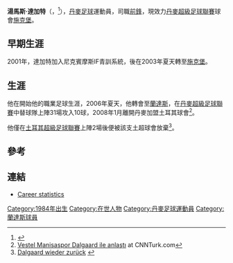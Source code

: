 {{Infobox football biography
| name      = 湯馬斯·達加特<br/>Thomas Dalgaard
| image               = [[File:Thomas_Dalgaard_20120308.jpg|230px]]
| caption             =
| height = {{convert|1.88|m|ftin|0|abbr=on}}
| birth_date = {{birth date and age|1984|4|13}}
| birth_place = [[丹麥|丹麥]][[尼克賓莫斯|尼克賓莫斯]]
| currentclub = [[域堡足球會|维堡]]
| clubnumber = 29
| position = 前鋒
|  youthyears1 =   2001-2003 
| youthyears2 =  2003-2005
|  youthclubs1 =   尼克賓摩斯IF 
| youthclubs2 =  [[施克堡體育協會|施克堡]]
|  years1 =   2005-2006 
| years2 =  2006-2007 
| years3 =  2008 
| years4 =  2008-2011
| years5 =  2012-
|  clubs1 =   {{tsl|en|Skive IK||斯基夫}} 
| clubs2 =  [[兰讷斯足球俱乐部|蘭達斯]] 
| clubs3 =  {{tsl|en|Manisaspor||文尼沙士邦}} 
| clubs4 =  {{tsl|en|Skive IK||斯基夫}}
| clubs5 =  [[施克堡體育協會|施克堡]]
| caps1 =    41  
| caps2 =  34  
| caps3 =  2  
| caps4 =  86  
| caps5 =  33
| goals1 =  42  
| goals2 =  13  
| goals3 =  0  
| goals4 =  41 
| goals5 =  27
| pcupdate = {{Date|03-11-2012}}
}}
'''湯馬斯·達加特'''（{{lang-da|'''Thomas Dalgaard'''}}，{{bd|1984年|4月13日}}<ref>{{Cite web |url=http://www.soccerway.com/players/thomas-dalgaard/11859/ |title=Soccerway profile |accessdate=2013-08-09 |archive-date=2013-09-29 |archive-url=https://web.archive.org/web/20130929081557/http://www.soccerway.com/players/thomas-dalgaard/11859/ |dead-url=no }}</ref>），[[丹麥|丹麥]][[足球|足球]]運動員，司職[[前鋒|前鋒]]，現效力[[丹麥足球超級聯賽|丹麥超級足球聯賽]]球會[[施克堡體育協會|施克堡]]。

==早期生涯==
2001年，達加特加入尼克賓摩斯IF青訓系統，後在2003年夏天轉至[[施克堡體育協會|施克堡]]。

==生涯==
他在{{tsl|en|Skive IK||斯基夫}}開始他的職業足球生涯，2006年夏天，他轉會至[[蘭納斯足球俱樂部|蘭達斯]]，在[[丹麥足球超級聯賽|丹麥超級足球聯賽]]中替球隊上陣31場攻入10球，2008年1月離開丹麥加盟土耳其球會{{tsl|en|Manisaspor||文尼沙士邦}}<ref>[http://www.cnnturk.com/2008/spor/futbol/01/28/vestel.manisaspor.dalgaard.ile.anlasti/423602.0/index.html Vestel Manisaspor Dalgaard ile anlaştı] {{Wayback|url=http://www.cnnturk.com/2008/spor/futbol/01/28/vestel.manisaspor.dalgaard.ile.anlasti/423602.0/index.html |date=20120217175839 }} at CNNTurk.com</ref>。

他僅在[[土耳其足球超級聯賽|土耳其超級足球聯賽]]上陣2場後便被該支土超球會放棄<ref>[http://www.transfermarkt.de/de/news/23097/dalgaard-wieder-zurueck.html Dalgaard wieder zurück] {{webarchive|url=https://web.archive.org/web/20090519121441/http://transfermarkt.de/de/news/23097/dalgaard-wieder-zurueck.html |date=2009-05-19 }}</ref>。

==參考==
{{Reflist}}

==連結==
{{commons category|Thomas Dalgaard}}
*[http://resol.dr.dk/sportservice_person.aspx?personid=607711 Career statistics] {{Wayback|url=http://resol.dr.dk/sportservice_person.aspx?personid=607711 |date=20070309064219 }}

{{DEFAULTSORT:Dalgaard, Thomas}}
[[Category:1984年出生|Category:1984年出生]]
[[Category:在世人物|Category:在世人物]]
[[Category:丹麥足球運動員|Category:丹麥足球運動員]]
[[Category:蘭達斯球員|Category:蘭達斯球員]]